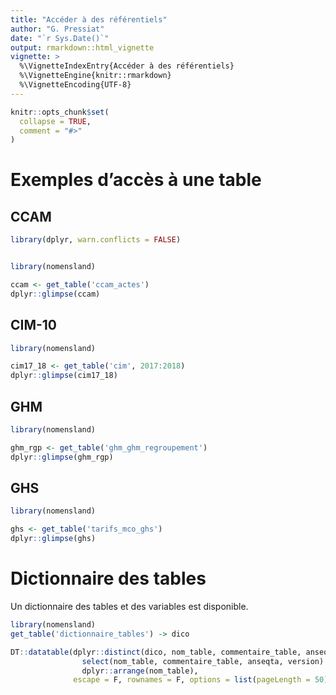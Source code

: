 ```yaml
---
title: "Accéder à des référentiels"
author: "G. Pressiat"
date: "`r Sys.Date()`"
output: rmarkdown::html_vignette
vignette: >
  %\VignetteIndexEntry{Accéder à des référentiels}
  %\VignetteEngine{knitr::rmarkdown}
  %\VignetteEncoding{UTF-8}
---
```


```r
knitr::opts_chunk$set(
  collapse = TRUE,
  comment = "#>"
)
```


# Exemples d'accès à une table

## CCAM

```r
library(dplyr, warn.conflicts = FALSE)


library(nomensland)

ccam <- get_table('ccam_actes')
dplyr::glimpse(ccam)
```

## CIM-10

```r
library(nomensland)

cim17_18 <- get_table('cim', 2017:2018)
dplyr::glimpse(cim17_18)
```

## GHM

```r
library(nomensland)

ghm_rgp <- get_table('ghm_ghm_regroupement')
dplyr::glimpse(ghm_rgp)
```

## GHS

```r
library(nomensland)

ghs <- get_table('tarifs_mco_ghs')
dplyr::glimpse(ghs)
```


# Dictionnaire des tables

Un dictionnaire des tables et des variables est disponible.

```r
library(nomensland)
get_table('dictionnaire_tables') -> dico

DT::datatable(dplyr::distinct(dico, nom_table, commentaire_table, anseqta, version) %>% 
                select(nom_table, commentaire_table, anseqta, version) %>% 
                dplyr::arrange(nom_table), 
              escape = F, rownames = F, options = list(pageLength = 50))

```

